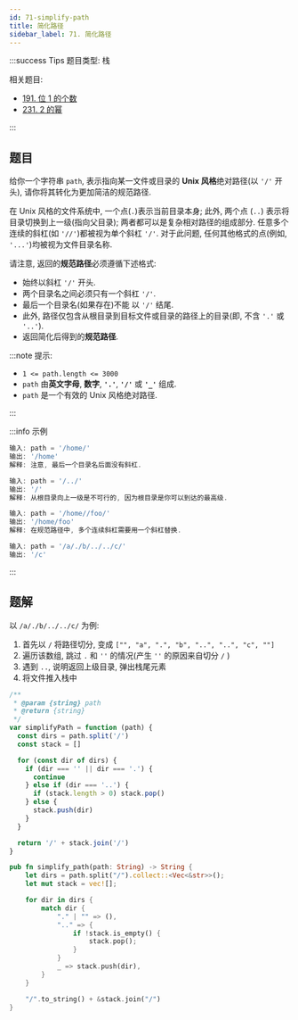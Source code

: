 ```yaml
---
id: 71-simplify-path
title: 简化路径
sidebar_label: 71. 简化路径
---
```


:::success Tips
题目类型: 栈

相关题目:

- [191. 位 1 的个数](/leetcode/easy/191-hamming-weight)
- [231. 2 的幂](/leetcode/easy/231-is-power-of-two)

:::

## 题目

给你一个字符串 `path`, 表示指向某一文件或目录的 **Unix 风格**绝对路径(以 `'/'` 开头), 请你将其转化为更加简洁的规范路径.

在 Unix 风格的文件系统中, 一个点(`.`)表示当前目录本身; 此外, 两个点 (`..`) 表示将目录切换到上一级(指向父目录); 两者都可以是复杂相对路径的组成部分. 任意多个连续的斜杠(如 `'//'`)都被视为单个斜杠 `'/'`. 对于此问题, 任何其他格式的点(例如, `'...'`)均被视为文件目录名称.

请注意, 返回的**规范路径**必须遵循下述格式:

- 始终以斜杠 `'/'` 开头.
- 两个目录名之间必须只有一个斜杠 `'/'`.
- 最后一个目录名(如果存在)不能 以 `'/'` 结尾.
- 此外, 路径仅包含从根目录到目标文件或目录的路径上的目录(即, 不含 `'.'` 或 `'..'`).
- 返回简化后得到的**规范路径**.

:::note 提示:

- `1 <= path.length <= 3000`
- `path` 由**英文字母**, **数字**, **`'.'`**, **`'/'`** 或 **`'_'`** 组成.
- `path` 是一个有效的 Unix 风格绝对路径.

:::

:::info 示例

```ts
输入: path = '/home/'
输出: '/home'
解释: 注意, 最后一个目录名后面没有斜杠.
```

```ts
输入: path = '/../'
输出: '/'
解释: 从根目录向上一级是不可行的, 因为根目录是你可以到达的最高级.
```

```ts
输入: path = '/home//foo/'
输出: '/home/foo'
解释: 在规范路径中, 多个连续斜杠需要用一个斜杠替换.
```

```ts
输入: path = '/a/./b/../../c/'
输出: '/c'
```

:::

## 题解

以 `/a/./b/../../c/` 为例:

1. 首先以 `/` 将路径切分, 变成 `["", "a", ".", "b", "..", "..", "c", ""]`
2. 遍历该数组, 跳过 `.` 和 `''` 的情况(产生 `''` 的原因来自切分 `/` )
3. 遇到 `..`, 说明返回上级目录, 弹出栈尾元素
4. 将文件推入栈中


<Tabs>
  <TabItem value="JavaScript" label="JavaScript" default>

```ts
/**
 * @param {string} path
 * @return {string}
 */
var simplifyPath = function (path) {
  const dirs = path.split('/')
  const stack = []

  for (const dir of dirs) {
    if (dir === '' || dir === '.') {
      continue
    } else if (dir === '..') {
      if (stack.length > 0) stack.pop()
    } else {
      stack.push(dir)
    }
  }

  return '/' + stack.join('/')
}
```

</TabItem>
<TabItem value="Rust" label="Rust">

```rust
pub fn simplify_path(path: String) -> String {
    let dirs = path.split("/").collect::<Vec<&str>>();
    let mut stack = vec![];

    for dir in dirs {
        match dir {
            "." | "" => (),
            ".." => {
                if !stack.is_empty() {
                    stack.pop();
                }
            }
            _ => stack.push(dir),
        }
    }

    "/".to_string() + &stack.join("/")
}
```

</TabItem>
</Tabs>
